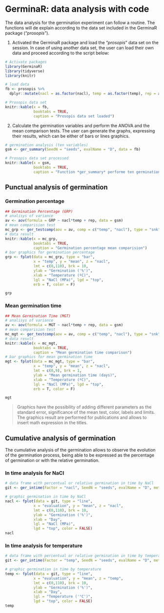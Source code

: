 # GerminaR: data analysis with code 

The data analysis for the germination experiment can follow a routine. The functions will de explain according to the data set included in the GerminaR package ("*prosopis*"). 

1. Activated the GerminaR package and load the "*prosopis*" data set on the session. In case of using another data set, the user can load their own data and proceed according to the script below:

```r
# Activate packages
library(GerminaR)
library(tidyverse)
library(knitr)

# load data
fb <- prosopis %>% 
  dplyr::mutate(nacl = as.factor(nacl), temp = as.factor(temp), rep = as.factor(rep))

# Prosopis data set
knitr::kable(x = fb,
             booktabs = TRUE,
             caption = "Prosopis data set loaded")
```

2. Calculate the germination variables and perform the ANOVA and the mean comparison tests. The user can generate the graphs, expressing their results, which can be either of bars or lines graphics.

```r

# germination analysis (ten variables)
gsm <- ger_summary(SeedN = "seeds", evalName = "D", data = fb)

# Prosopis data set processed
knitr::kable(x = gsm,
             booktabs = TRUE,
             caption = "Function *ger_summary* performe ten germination variables")

```

## Punctual analysis of germination

### Germination percentage

```r

## Germination Percentage (GRP)
# analisys of variance
av <- aov(formula = GRP ~ nacl*temp + rep, data = gsm)
# mean comparision test
mc_grp <- ger_testcomp(aov = av, comp = c("temp", "nacl"), type = "snk")
# data result
knitr::kable(x = mc_grp,
             booktabs = TRUE,
             caption = "Germination percentage mean comparision")
# bar graphics for germination percentage
grp <- fplot(data = mc_grp, type = "bar", 
             x = "temp", y = "mean", z = "nacl", 
             lmt = c(0,110), brk = 10,
             ylab = "Germination ('%')", 
             xlab = "Temperature (ºC)", 
             lgl = "NaCl (MPa)", lgd = "top", 
             erb = T, color = F)

grp


```

### Mean germination time

```r

## Mean Germination Time (MGT)
# analisys of variance
av <- aov(formula = MGT ~ nacl*temp + rep, data = gsm)
# mean comparision test
mc_mgt <- ger_testcomp(aov = av, comp = c("temp", "nacl"), type = "snk")
# data result
knitr::kable(x = mc_mgt,
             booktabs = TRUE,
             caption = "Mean germination time comparison")
# bar graphics for mean germination time
mgt <- fplot(data = mc_mgt, type = "bar", 
             x = "temp", y = "mean", z = "nacl", 
             lmt = c(0,9), brk = 1,
             ylab = "Mean germination time (days)", 
             xlab = "Temperature (ºC)", 
             lgl = "NaCl (MPa)", lgd = "top", 
             erb = T, color = F)

mgt

```

> Graphics have the possibility of adding different parameters as the standard error, significance of the mean test, color, labels and limits. The graphics result are performed for publications and allows to insert math expression in the titles.

## Cumulative analysis of germination

The cumulative analysis of the germination allows to observe the evolution of the germination process, being able to be expressed as the percentage of germination or with the relative germination. 

### In time analysis for NaCl 

```r

# data frame with percentual or relative germination in time by NaCl
git <- ger_intime(Factor = "nacl", SeedN = "seeds", evalName = "D", method = "percentage", data = fb)

# graphic germination in time by NaCl
nacl <- fplot(data = git, type = "line", 
             x = "evaluation", y = "mean", z = "nacl", 
             lmt = c(0,110), brk = 10,
             ylab = "Germination ('%')", 
             xlab = "Day", 
             lgl = "NaCl (MPa)", 
             lgd = "top", color = FALSE)
nacl


```

### In time analysis for temperature 

```r

# data frame with percentual or relative germination in time by temperature
git <- ger_intime(Factor = "temp", SeedN = "seeds", evalName = "D", method = "percentage", data = fb)

# graphic germination in time by temperature
temp <- fplot(data = git, type = "line", 
             x = "evaluation", y = "mean", z = "temp", 
             lmt = c(0,110), brk = 10,
             ylab = "Germination ('%')", 
             xlab = "Day", 
             lgl = "Temperature ('°C')", 
             lgd = "top", color = FALSE)
temp
```

